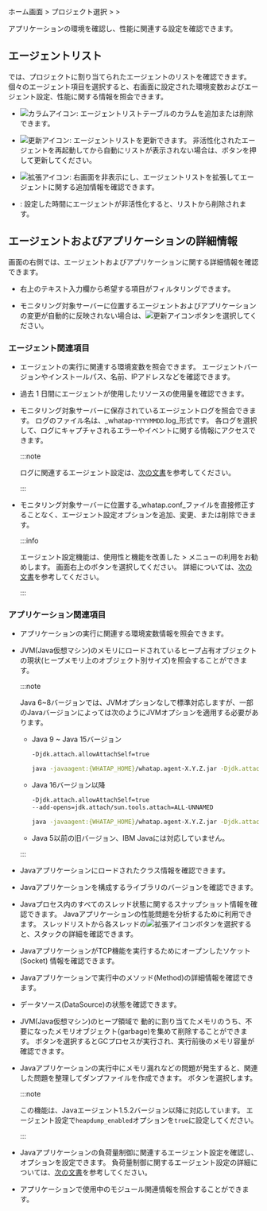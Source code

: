 ホーム画面 > プロジェクト選択 > <Cmdname sid="app_upper" className="uitext" /> > <Cmdname sid="agentsConfiguration" className="uitext" />

アプリケーションの環境を確認し、性能に関連する設定を確認できます。

<ProdImg img="ipa-main.png" desc="インスタンスパフォーマンス分析" />

## エージェントリスト

<Cmdname sid="application_agents" className="uitext" />では、プロジェクトに割り当てられたエージェントのリストを確認できます。 個々のエージェント項目を選択すると、右画面に設定された環境変数およびエージェント設定、性能に関する情報を照会できます。

-   ![カラムアイコン](/img/ico-column.svg): エージェントリストテーブルのカラムを追加または削除できます。

-   ![更新アイコン](/img/ico-refresh.svg): エージェントリストを更新できます。 非活性化されたエージェントを再起動してから自動にリストが表示されない場合は、ボタンを押して更新してください。

-   ![拡張アイコン](/img/ic-s-arrows-alt.svg): 右画面を非表示にし、エージェントリストを拡張してエージェントに関する追加情報を確認できます。

    <ImgLang img='ipa-agent-list.png' desc='エージェントリスト' />

-   <Cmdname sid="inactive_agent_deletion_time" className="uitext" />: 設定した時間にエージェントが非活性化すると、リストから削除されます。

## エージェントおよびアプリケーションの詳細情報

画面の右側では、エージェントおよびアプリケーションに関する詳細情報を確認できます。 

-   右上のテキスト入力欄から希望する項目がフィルタリングできます。 

-   モニタリング対象サーバーに位置するエージェントおよびアプリケーションの変更が自動的に反映されない場合は、![更新アイコン](/img/ico-refresh.png)ボタンを選択してください。

### エージェント関連項目

-   <Cmdname sid="runtime_boot_env" className="uitext" />

    エージェントの実行に関連する環境変数を照会できます。 エージェントバージョンやインストールパス、名前、IPアドレスなどを確認できます。

<InDoc product="dotnet,golang,php">

-   <Cmdname sid="agent_status" className="uitext" />

    過去 1 日間にエージェントが使用したリソースの使用量を確認できます。

</InDoc>

-   <Cmdname sid="agent_log" className="uitext" />

    モニタリング対象サーバーに保存されているエージェントログを照会できます。 ログのファイル名は、_whatap-`YYYYMMDD`.log_形式です。 各ログを選択して、ログにキャプチャされるエラーやイベントに関する情報にアクセスできます。

    :::note

    ログに関連するエージェント設定は、[次の文書](agent-log)を参考してください。

    :::

-   <Cmdname sid="agent_configuration" className="uitext" />

    モニタリング対象サーバーに位置する_whatap.conf_ファイルを直接修正することなく、エージェント設定オプションを追加、変更、または削除できます。

    :::info

    エージェント設定機能は、使用性と機能を改善した<Cmdname sid="management" className="uitext" /> > <Cmdname sid="agent_configuration" className="uitext" />メニューの利用をお勧めします。 画面右上の<Cmdname sid="new_agents_setting" className="uitext" />ボタンを選択してください。 詳細については、[次の文書](set-agent#set-agent-service)を参考してください。

    :::

### アプリケーション関連項目

-   <Cmdname sid="boot_env" className="uitext" />

    アプリケーションの実行に関連する環境変数情報を照会できます。

<InDoc product="java">

-   <Cmdname sid="heap_histogram" className="uitext" />

    JVM(Java仮想マシン)のメモリにロードされているヒープ占有オブジェクトの現状(ヒープメモリ上のオブジェクト別サイズ)を照会することができます。

    :::note

    Java 6~8バージョンでは、JVMオプションなしで標準対応しますが、一部のJavaバージョンによっては次のようにJVMオプションを適用する必要があります。

    -   Java 9 ~ Java 15バージョン

        ```bash
        -Djdk.attach.allowAttachSelf=true
        ```

        ```bash title="example"
        java -javaagent:{WHATAP_HOME}/whatap.agent-X.Y.Z.jar -Djdk.attach.allowAttachSelf=true -jar {application.jar}
        ```

    -   Java 16バージョン以降

        ```bash
        -Djdk.attach.allowAttachSelf=true
        --add-opens=jdk.attach/sun.tools.attach=ALL-UNNAMED
        ```

        ```bash title="example"
        java -javaagent:{WHATAP_HOME}/whatap.agent-X.Y.Z.jar -Djdk.attach.allowAttachSelf=true --add-opens=java.base/java.lang=ALL-UNNAMED --add-opens=jdk.attach/sun.tools.attach=ALL-UNNAMED -jar {application.jar}
        ```

    -   Java 5以前の旧バージョン、IBM Javaには対応していません。

    :::

-   <Cmdname sid="loaded_classes" className="uitext" />

    Javaアプリケーションにロードされたクラス情報を確認できます。

-   <Cmdname sid="components_version" className="uitext" />

    Javaアプリケーションを構成するライブラリのバージョンを確認できます。

-   <Cmdname sid="thread_list" className="uitext" />

    Javaプロセス内のすべてのスレッド状態に関するスナップショット情報を確認できます。 Javaアプリケーションの性能問題を分析するために利用できます。 スレッドリストから各スレッドの![拡張アイコン](/img/ico-expander.svg)ボタンを選択すると、スタックの詳細を確認できます。

-   <Cmdname sid="open_socket_count" className="uitext" />

    JavaアプリケーションがTCP機能を実行するためにオープンしたソケット(Socket) 情報を確認できます。

-   <Cmdname sid="method_stat" className="uitext" />

    Javaアプリケーションで実行中のメソッド(Method)の詳細情報を確認できます。

-   <Cmdname sid="datasource_status" className="uitext" />

    データソース(DataSource)の状態を確認できます。

-   <Cmdname sid="system_gc_only" className="uitext" />

    JVM(Java仮想マシン)のヒープ領域で 動的に割り当てたメモリのうち、不要になったメモリオブジェクト(garbage)を集めて削除することができます。 <Cmdname sid="run" className="uitext" />ボタンを選択するとGCプロセスが実行され、実行前後のメモリ容量が確認できます。

-   <Cmdname sid="heap_dump" className="uitext" />

    Javaアプリケーションの実行中にメモリ漏れなどの問題が発生すると、関連した問題を整理してダンプファイルを作成できます。 <Cmdname sid="dump_heap" className="uitext" />ボタンを選択します。

    :::note

    この機能は、Javaエージェント1.5.2バージョン以降に対応しています。 エージェント設定で`heapdump_enabled`オプションを`true`に設定してください。

    :::

-   <Cmdname sid="configuration_throttling" className="uitext" />

    Javaアプリケーションの負荷量制御に関連するエージェント設定を確認し、オプションを設定できます。 負荷量制御に関するエージェント設定の詳細については、[次の文書](agent-load-amount)を参考してください。

</InDoc>

<InDoc product="nodejs,php,python">

-   <Cmdname sid="module_dependency" className="uitext" />

    アプリケーションで使用中のモジュール関連情報を照会することができます。

</InDoc>
